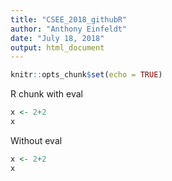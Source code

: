 ```yaml
---
title: "CSEE_2018_githubR"
author: "Anthony Einfeldt"
date: "July 18, 2018"
output: html_document
---
```


```r
knitr::opts_chunk$set(echo = TRUE)
```

R chunk with eval
```r
x <- 2+2
x
```
Without eval
```r
x <- 2+2
x
```



